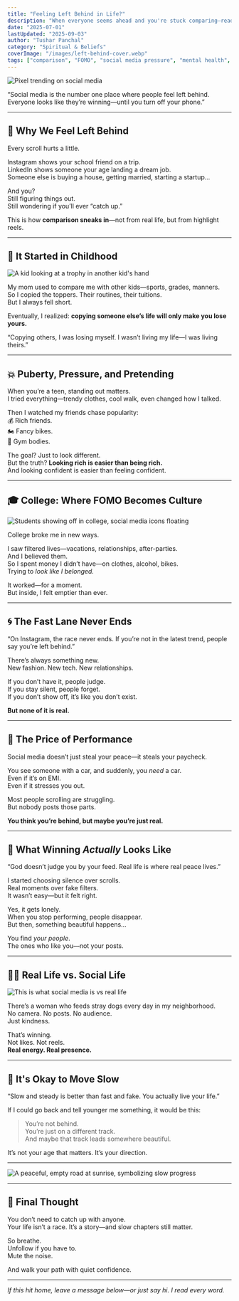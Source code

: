 ```yaml
---
title: "Feeling Left Behind in Life?"
description: "When everyone seems ahead and you're stuck comparing—read this. It's not your fault, and you're not really behind."
date: "2025-07-01"
lastUpdated: "2025-09-03"
author: "Tushar Panchal"
category: "Spiritual & Beliefs"
coverImage: "/images/left-behind-cover.webp"
tags: ["comparison", "FOMO", "social media pressure", "mental health", "authenticity", "introvert life", "Gen Z mindset"]
---
```



<Image
  src="/images/trending-woman1.webp"
  alt="Pixel trending on social media"
  width={900}
  height={400}
  className="rounded-xl my-6 mx-auto shadow-lg"
/>

<Quote>
  “Social media is the number one place where people feel left behind. Everyone looks like they’re winning—until you turn off your phone.”  
</Quote>

---

## 📱 Why We Feel Left Behind

Every scroll hurts a little.

Instagram shows your school friend on a trip.  
LinkedIn shows someone your age landing a dream job.  
Someone else is buying a house, getting married, starting a startup...

And you?  
Still figuring things out.  
Still wondering if you’ll ever “catch up.”

This is how **comparison sneaks in**—not from real life, but from highlight reels.

---

## 👶 It Started in Childhood

<Image
  src="/images/comparison-childhood.webp"
  alt="A kid looking at a trophy in another kid's hand"
  width={900}
  height={400}
  className="rounded-xl my-6 mx-auto shadow-lg"
/>

My mom used to compare me with other kids—sports, grades, manners.  
So I copied the toppers. Their routines, their tuitions.  
But I always fell short.

Eventually, I realized: **copying someone else’s life will only make you lose yours.**

<Quote>
  “Copying others, I was losing myself. I wasn’t living my life—I was living theirs.”
</Quote>

---

## 💥 Puberty, Pressure, and Pretending

When you’re a teen, standing out matters.  
I tried everything—trendy clothes, cool walk, even changed how I talked.

Then I watched my friends chase popularity:  
💰 Rich friends.  
🏍️ Fancy bikes.  
💪 Gym bodies.

The goal? Just to look different.  
But the truth? **Looking rich is easier than being rich.**  
And looking confident is easier than feeling confident.

---

## 🎓 College: Where FOMO Becomes Culture

<Image
  src="/images/social-media.webp"
  alt="Students showing off in college, social media icons floating"
  width={900}
  height={400}
  className="rounded-xl my-6 mx-auto shadow-lg"
/>

College broke me in new ways.

I saw filtered lives—vacations, relationships, after-parties.  
And I believed them.  
So I spent money I didn’t have—on clothes, alcohol, bikes.  
Trying to *look like I belonged.*

It worked—for a moment.  
But inside, I felt emptier than ever.

---

## 🌀 The Fast Lane Never Ends

<Quote>
  “On Instagram, the race never ends. If you’re not in the latest trend, people say you’re left behind.”
</Quote>

There’s always something new.  
New fashion. New tech. New relationships.

If you don’t have it, people judge.  
If you stay silent, people forget.  
If you don’t show off, it’s like you don’t exist.

**But none of it is real.**

---

## 💸 The Price of Performance

Social media doesn’t just steal your peace—it steals your paycheck.

You see someone with a car, and suddenly, you *need* a car.  
Even if it’s on EMI.  
Even if it stresses you out.

Most people scrolling are struggling.  
But nobody posts those parts.

**You think you’re behind, but maybe you’re just real.**

---

## 🙌 What Winning *Actually* Looks Like

<Quote>
  “God doesn’t judge you by your feed. Real life is where real peace lives.”
</Quote>

I started choosing silence over scrolls.  
Real moments over fake filters.  
It wasn’t easy—but it felt right.

Yes, it gets lonely.  
When you stop performing, people disappear.  
But then, something beautiful happens…

You find *your people*.  
The ones who like you—not your posts.

---

## 🧘‍♂️ Real Life vs. Social Life

<Image
  src="/images/real-vs-social.webp"
  alt="This is what social media is vs real life"
  width={900}
  height={400}
  className="rounded-xl my-6 mx-auto shadow-lg"
/>

There’s a woman who feeds stray dogs every day in my neighborhood.  
No camera. No posts. No audience.  
Just kindness.

That’s winning.  
Not likes. Not reels.  
**Real energy. Real presence.**

---

## 🐢 It's Okay to Move Slow

<Quote>
  “Slow and steady is better than fast and fake. You actually live your life.”
</Quote>

If I could go back and tell younger me something, it would be this:

> You’re not behind.  
> You’re just on a different track.  
> And maybe that track leads somewhere beautiful.

It’s not your age that matters. It’s your direction.

---

<Image
  src="/images/slow-lane.webp"
  alt="A peaceful, empty road at sunrise, symbolizing slow progress"
  width={900}
  height={400}
  className="rounded-xl my-6 mx-auto shadow-lg"
/>

---

## 🧡 Final Thought

You don’t need to catch up with anyone.  
Your life isn’t a race. It’s a story—and slow chapters still matter.

So breathe.  
Unfollow if you have to.  
Mute the noise.

And walk your path with quiet confidence.

---

*If this hit home, leave a message below—or just say hi. I read every word.*


